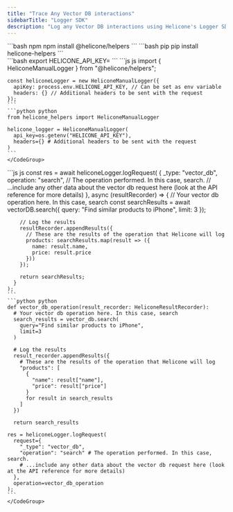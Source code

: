 ```yaml
---
title: "Trace Any Vector DB interactions"
sidebarTitle: "Logger SDK"
description: "Log any Vector DB interactions using Helicone's Logger SDK."
---
```



<Steps>
  <Step title={strings.getStartedWithPackage}>
    <CodeGroup>
      ```bash npm
      npm install @helicone/helpers
      ```
      ```bash pip
      pip install helicone-helpers
      ```
    </CodeGroup>
  </Step>

  <Step title={strings.setApiKey}>
    <div dangerouslySetInnerHTML={{ __html: strings.generateKeyInstructions }} />
    ```bash
    export HELICONE_API_KEY=<your-helicone-api-key>
    ```
  </Step>

  <Step title={strings.createHeliconeManualLogger}>
    <CodeGroup>
    ```js js
    import { HeliconeManualLogger } from "@helicone/helpers";

    const heliconeLogger = new HeliconeManualLogger({
      apiKey: process.env.HELICONE_API_KEY, // Can be set as env variable
      headers: {} // Additional headers to be sent with the request
    });
    ```
    ```python python
    from helicone_helpers import HeliconeManualLogger

    helicone_logger = HeliconeManualLogger(
      api_key=os.getenv("HELICONE_API_KEY"),
      headers={} # Additional headers to be sent with the request
    )
    ```
    </CodeGroup>
  </Step>

  <Step title={strings.logYourRequest}>
    <CodeGroup>
    ```js js
    const res = await heliconeLogger.logRequest(
      {
        _type: "vector_db",
        operation: "search", // The operation performed. In this case, search.
        // ...include any other data about the vector db request here (look at the API reference for more details)
      },
      async (resultRecorder) => {
        // Your vector db operation here. In this case, search
        const searchResults = await vectorDB.search({
          query: "Find similar products to iPhone",
          limit: 3
        });

        // Log the results
        resultRecorder.appendResults({
          // These are the results of the operation that Helicone will log
          products: searchResults.map(result => ({
            name: result.name,
            price: result.price
          }))
        });

        return searchResults;
      }
    );
    ```
    ```python python
    def vector_db_operation(result_recorder: HeliconeResultRecorder):
      # Your vector db operation here. In this case, search
      search_results = vector_db.search(
        query="Find similar products to iPhone",
        limit=3
      )

      # Log the results
      result_recorder.appendResults({
        # These are the results of the operation that Helicone will log
        "products": [
          {
            "name": result["name"],
            "price": result["price"]
          }
          for result in search_results
        ]
      })

      return search_results

    res = heliconeLogger.logRequest(
      request={
        "_type": "vector_db",
        "operation": "search" # The operation performed. In this case, search.
        # ...include any other data about the vector db request here (look at the API reference for more details)
      },
      operation=vector_db_operation
    );
    ```
    </CodeGroup>
  </Step>

  <Step title={strings.verifyInHelicone}>
    <div dangerouslySetInnerHTML={{ __html: strings.verifyInHeliconeDesciption("any Vector DB") }} />
  </Step>
</Steps>

<div dangerouslySetInnerHTML={{ __html: strings.heliconeLoggerAPIReference }} />
